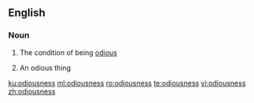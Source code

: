 ==English==

===Noun===
{{en-noun|~|es}}

# {{context|uncountable|lang=en}} The condition of being [[odious]]
# {{context|countable|lang=en}} An odious thing

[[ku:odiousness]]
[[ml:odiousness]]
[[ro:odiousness]]
[[te:odiousness]]
[[vi:odiousness]]
[[zh:odiousness]]